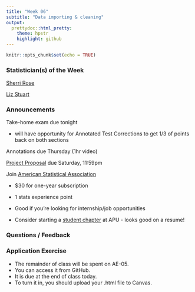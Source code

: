 ```yaml
---
title: "Week 06"
subtitle: "Data importing & cleaning"
output: 
  prettydoc::html_pretty:
    theme: hpstr
    highlight: github
---
```


```r
knitr::opts_chunk$set(echo = TRUE)
```

### Statistician(s) of the Week

[Sherri Rose](http://drsherrirose.org/biocv)

[Liz Stuart](https://publichealth.jhu.edu/faculty/1792/elizabeth-a-stuart)

### Announcements

Take-home exam due tonight

-   will have opportunity for Annotated Test Corrections to get 1/3 of points back on both sections

Annotations due Thursday (1hr video)

[Project Proposal](https://apumath250.netlify.app/project/#project-proposal) due Saturday, 11:59pm

Join [American Statistical Association](https://www.amstat.org/membership/become-a-member/membership-options)

  -   \$30 for one-year subscription

  -   1 stats experience point

  -   Good if you're looking for internship/job opportunities

  -   Consider starting a [student chapter](https://www.amstat.org/membership/asa-communities/student-chapters?utm_source=informz&utm_medium=email&utm_campaign=asa&_zs=cipOe1&_zl=B4kr7) at APU - looks good on a resume!
  


<!-- [U.S. Olympic & Paraolympic Committee Data Challenge](https://statds.org/events/ucsas2024/challenge.html) -->

<!-- -   registration deadline Nov 1 -->

<!-- -   submission deadline January 15 -->

<!-- Next week: Data ethics -->

<!-- -   [Prep work](https://kgfitzgerald.github.io/APU_MATH_250/prepare/week-07-ethics-lab.html) is 2 lecture videos (\<40 mins) + mini "ethics lab" (read + reflect) -->

<!-- -   Discussion post in Campuswire instead of prep quiz -->

<!-- Next stats experience points due Nov 16, should respond to prompt in "[Class Feed](https://campuswire.com/c/G7C5D99E0/feed/9)" in Campuswire, so your responses are visible to each other. -->

<!-- Today: Lab 05 - data cleaning -->

<!-- ![](images/real_world_data.jpg) -->

<!-- Exam due now -->

<!-- -   graded no later than next Tuesday -->



<!-- [International Day of Women in Statistics & Data Science](https://www.idwsds.org/program/) -->

<!-- -   October 10, 24-hour virtual conference -->

<!-- -   2 stats experience points -->

<!-- [Undergraduate Statistics Class Project Competition](https://www.causeweb.org/usproc/report-template-USCLAP) -->

<!-- ![](images/math_policy.png) -->

<!-- [Electronic Undergraduate Statistics Research Conference](https://www.causeweb.org/usproc/eusr/2023/program) -->

<!-- -   Friday, November 3 -->

<!-- -   Director of Census Bureau, Robert Santos, is keynote speaker -->

<!-- -   Panel discussions on grad school & career -->

<!-- ![](images/MPS_volleyball.png) -->

<!-- ![](images/sickle%20cell%20toy%20drive%20flyer.png) -->

### Questions / Feedback

### Application Exercise

-   The remainder of class will be spent on AE-05.
-   You can access it from GitHub.
-   It is due at the end of class today.
-   To turn it in, you should upload your .html file to Canvas.
